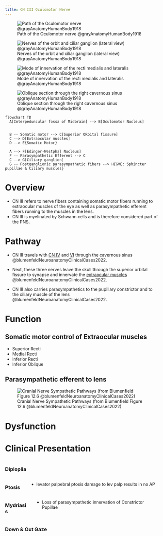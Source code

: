 ```yaml
---
title: CN III Oculomotor Nerve
---
```


<!-- 
to read
- Chapter 12 Brainstem I: Surface Anatomy and Cranial Nerves @blumenfeldNeuroanatomyClinicalCases2022 

-->

![Path of the Oculomotor nerve @grayAnatomyHumanBody1918](/The Archive/Images/Gray anatomy 1918 images/Neurology/image775 Plan of oculomotor nerve.gif)

![Nerves of the orbit and ciliar ganglion (lateral view) @grayAnatomyHumanBody1918](/The Archive/Images/Gray anatomy 1918 images/Neurology/image777 Nerves of the orbit and the ciliary ganglion. Side view.gif)

![Mode of innervation of the recti medialis and lateralis @grayAnatomyHumanBody1918](/The Archive/Images/Gray anatomy 1918 images/Neurology/image785 Figure showing the mode of innervation of the Recti medialis and lateralis of the eye.gif)

![Oblique section through the right cavernous sinus @grayAnatomyHumanBody1918](/The Archive/Images/Gray anatomy 1918 images/Neurology/image786 Oblique section through the right cavernous sinus.gif)

```mermaid
flowchart TD
  A[Interpeduncular fossa of Midbrain] --> B[Oculomotor Nucleus]
  
  
  B -- Somatic motor --> C[Superior ORbital fissure]
  C --> D[Extraocular muscles]
  D --> E{Somatic Motor}
  
  A --> F[Edinger-Westphal Nucleus]
  F -- Parasympathetic Efferent --> C
  C --> G[Ciliary ganglion]
  G -- Postganglionic parasympathetic fibers --> H{GVE: Sphincter pupillae & Ciliary muscles}

```




# Overview

- CN III refers to nerve fibers containing somatic motor fibers running to extraocular muscles of the eye as well as parasympathetic efferent fibers running to the muscles in the lens.
- CN III is myelinated by Schwann cells and is therefore considered part of the PNS.



# Pathway

- CN III travels with [CN IV]({{< var ref-cn4.path >}}) and [VI]({{< var ref-cn6.path >}}) through the cavernous sinus @blumenfeldNeuroanatomyClinicalCases2022.

- Next, these three nerves leave the skull through the superior orbital fissure to synapse and innervate the [extraocular muscles]({{< var ref-extraocular-muscles.path >}}) @blumenfeldNeuroanatomyClinicalCases2022.
- CN III also carries parasympathetics to the pupillary constrictor and to the ciliary muscle of the lens @blumenfeldNeuroanatomyClinicalCases2022.

# Function
## Somatic motor control of Extraocular muscles

- Superior Recti
- Medial Recti
- Inferior Recti
- Inferior Oblique


## Parasympathetic efferent to lens


![Cranial Nerve Sympathetic Pathways (from Blumenfield Figure 12.6 @blumenfeldNeuroanatomyClinicalCases2022)](/The Archive/Neuroscience/Neuroanatomy/Cranial Nerves/images/fig12.6 cranial nerve parasympathetic pathways blumenfield2022.png)


# Dysfunction

# Clinical Presentation

::: {.columns}
::: {.column}
### Diploplia
:::
::: {.column}

:::
:::

::: {.columns}
::: {.column}
### Ptosis
:::
::: {.column}

- levator palpebral ptosis damage to lev palp results in no AP
:::
:::


::: {.columns}
::: {.column}
### Mydriasis
:::
::: {.column}

- Loss of parasympathetic innervation of Constrictor Pupillae
:::
:::

::: {.columns}
::: {.column}
### Down & Out Gaze
:::
::: {.column}

:::
:::






